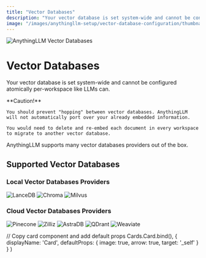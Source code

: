 ```yaml
---
title: "Vector Databases"
description: "Your vector database is set system-wide and cannot be configured atomically per-workspace like LLMs can.."
image: "/images/anythingllm-setup/vector-database-configuration/thumbnail.png"
---
```



<Image
  src="/images/anythingllm-setup/vector-database-configuration/thumbnail.png" 
  height={1080} 
  width={1920} 
  quality={100}
  alt="AnythingLLM Vector Databases"
/>


# Vector Databases

Your vector database is set system-wide and cannot be configured atomically per-workspace like LLMs can.

<Callout type="error" emoji="️‼️">
  **Caution!**

    You should prevent "hopping" between vector databases. AnythingLLM will not automatically port over your already embedded information.

    You would need to delete and re-embed each document in every workspace to migrate to another vector database.
</Callout>

AnythingLLM supports many vector databases providers out of the box.


## Supported Vector Databases

### Local Vector Databases Providers

<Cards>
  <Card title="LanceDB (Built-in)" href="local/lancedb"> 
    <Image
      src="/images/features/vector-databases/lancedb.png" 
      height={1080} 
      width={1920} 
      quality={100}
      alt="LanceDB"
    />
  </Card>

  <Card title="Chroma" href="local/chroma"> 
    <Image
      src="/images/features/vector-databases/chroma.png" 
      height={1080} 
      width={1920} 
      quality={100}
      alt="Chroma"
    />
  </Card>

  <Card title="Milvus" href="local/milvus"> 
    <Image
      src="/images/features/vector-databases/milvus.png" 
      height={1080} 
      width={1920}
      quality={100} 
      alt="Milvus"
    />
  </Card>
</Cards>



### Cloud Vector Databases Providers

<Cards>
  <Card title="Pinecone" href="cloud/pinecone"> 
    <Image
      src="/images/features/vector-databases/pinecone.png" 
      height={1080} 
      width={1920} 
      quality={100}
      alt="Pinecone"
    />
  </Card> 

  <Card title="Zilliz" href="cloud/zilliz"> 
    <Image
      src="/images/features/vector-databases/zilliz.png" 
      height={1080} 
      width={1920} 
      quality={100}
      alt="Zilliz"
    />
  </Card>

  <Card title="AstraDB" href="cloud/astradb"> 
    <Image
      src="/images/features/vector-databases/astra-db.png" 
      height={1080} 
      width={1920} 
      quality={100}
      alt="AstraDB"
    />
  </Card>

  <Card title="QDrant" href="cloud/qdrant"> 
    <Image
      src="/images/features/vector-databases/qdrant.png" 
      height={1080} 
      width={1920} 
      quality={100}
      alt="QDrant"
    />
  </Card>

  <Card title="Weaviate" href="cloud/weaviate"> 
    <Image
      src="/images/features/vector-databases/weaviate.png" 
      height={1080} 
      width={1920} 
      quality={100}
      alt="Weaviate"
    />
  </Card>
</Cards>


  // Copy card component and add default props
  Cards.Card.bind(),
  {
    displayName: 'Card',
    defaultProps: {
      image: true,
      arrow: true,
      target: '_self'
    }
  }
)

<style global jsx>{`
  img {
    aspect-ratio: 16/9;
    object-fit: cover;
  }
`}</style>